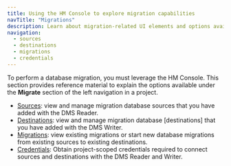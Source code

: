 ```yaml
---
title: Using the HM Console to explore migration capabilities
navTitle: "Migrations"
description: Learn about migration-related UI elements and options available to you through the HM Console.
navigation:
  - sources
  - destinations
  - migrations
  - credentials
---
```


To perform a database migration, you must leverage the HM Console. This section provides reference material to explain the options available under the **Migrate** section of the left navigation in a project.

-   [Sources](sources.mdx): view and manage migration database sources that you have added with the DMS Reader.
-   [Destinations](destinations.mdx): view and manage migration database [destinations] that you have added with the DMS Writer.
-   [Migrations](migrations.mdx): view existing migrations or start new database migrations from existing sources to existing destinations.
-   [Credentials](credentials.mdx): Obtain project-scoped credentials required to connect sources and destinations with the DMS Reader and Writer.
